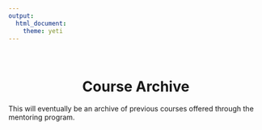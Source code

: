 ```yaml
---
output: 
  html_document:
    theme: yeti
---
```

<br>

<center> # **Course Archive** 
</center>

This will eventually be an archive of previous courses offered through the mentoring program.
